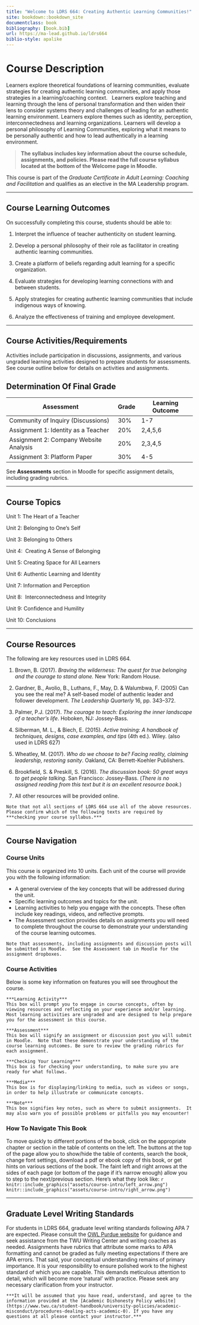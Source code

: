 ```yaml
---
title: "Welcome to LDRS 664: Creating Authentic Learning Communities!"
site: bookdown::bookdown_site
documentclass: book
bibliography: [book.bib]
url: https://ma-lead.github.io/ldrs664
biblio-style: apalike
---
```



# Course Description{-}

Learners explore theoretical foundations of learning communities, evaluate strategies for creating authentic learning communities, and apply those strategies in a learning/coaching context.   Learners explore teaching and learning through the lens of personal transformation and then widen their lens to consider systems theory and challenges of leading for an authentic learning environment. Learners explore themes such as identity, perception, interconnectedness and learning organizations. Learners will develop a personal philosophy of Learning Communities, exploring what it means to be personally authentic and how to lead authentically in a learning environment. 

> **The syllabus includes key information about the course schedule, assignments, and policies. Please read the full course syllabus located at the bottom of the Welcome page in Moodle.**


This course is part of the *Graduate Certificate in Adult Learning: Coaching and Facilitation* and qualifies as an elective in the MA Leadership program.

---

## Course Learning Outcomes{-}

On successfully completing this course, students should be able to:

1.  Interpret the influence of teacher authenticity on student learning.

2.  Develop a personal philosophy of their role as facilitator in creating authentic learning communities.

3.  Create a platform of beliefs regarding adult learning for a specific organization.

4.  Evaluate strategies for developing learning connections with and between students.

5.  Apply strategies for creating authentic learning communities that include indigenous ways of knowing.

6.  Analyze the effectiveness of training and employee development.

---

## Course Activities/Requirements{-}

Activities include participation in discussions, assignments, and various ungraded learning activities designed to prepare students for assessments.  See course outline below for details on activities and assignments.


## Determination Of Final Grade{-}

| **Assessment**                         | **Grade** | Learning Outcome|
|----------------------------------------|-----------|-----------|
| Community of Inquiry (Discussions)     | 30%       | 1-7 |
| Assignment 1: Identity as a Teacher    | 20%       | 2,4,5,6 |
| Assignment 2: Company Website Analysis | 20%       | 2,3,4,5 |
| Assignment 3: Platform Paper           | 30%       | 4-5 |


See **Assessments** section in Moodle for specific assignment details, including
grading rubrics.

---

## Course Topics{-}

 Unit 1: The Heart of a Teacher

 Unit 2: Belonging to One’s Self

 Unit 3: Belonging to Others

 Unit 4:  Creating A Sense of Belonging

 Unit 5: Creating Space for All Learners

 Unit 6: Authentic Learning and Identity

 Unit 7: Information and Perception

 Unit 8:  Interconnectedness and Integrity

 Unit 9: Confidence and Humility

 Unit 10: Conclusions  

---

## Course Resources{-}
 The following are key resources used in LDRS 664.  

  1.  Brown, B. (2017). *Braving the wilderness: The quest for true belonging and the courage to stand alone.* New York: Random House.

 1.  Gardner, B., Avolio, B., Luthans, F., May, D. & Walumbwa, F. (2005) Can you see the real me? A self-based model of authentic leader and follower development. *The Leadership Quarterly* 16, pp. 343–372.

 1.  Palmer, P.J. (2017). *The courage to teach: Exploring the inner landscape of a teacher's life*. Hoboken, NJ: Jossey-Bass.

 1.  Silberman, M. L., & Biech, E. (2015). *Active training: A handbook of techniques, designs, case examples, and tips* (4th ed.). Wiley. (also used in LDRS 627)

 1.  Wheatley, M. (2017). *Who do we choose to be? Facing reality, claiming leadership, restoring sanity*. Oakland, CA: Berrett-Koehler Publishers.

1.  Brookfield, S. & Preskill, S. (2016). *The discussion book: 50 great ways to get people talking*. San Francisco: Jossey-Bass. (*There is no assigned reading from this text but it is an excellent resource book.*)

 1.  All other resources will be provided online.

```block
Note that not all sections of LDRS 664 use all of the above resources. Please confirm which of the following texts are required by ***checking your course syllabus.***
```
---

## Course Navigation{-}

### Course Units{-}
 This course is organized into 10 units. Each unit of the course will provide you with the following information:

 - A general overview of the key concepts that will be addressed during the unit.
 - Specific learning outcomes and topics for the unit.
 - Learning activities to help you engage with the concepts. These often include key readings, videos, and reflective prompts.
 - The Assessment section provides details on assignments you will need to complete throughout the course to demonstrate your understanding of the course learning outcomes.

 ```block
 Note that assessments, including assignments and discussion posts will be submitted in Moodle.  See the Assessment tab in Moodle for the assignment dropboxes.
 ```

### Course Activities{-}
 Below is some key information on features you will see throughout the course. 

 ```block
***Learning Activity***  
This box will prompt you to engage in course concepts, often by viewing resources and reflecting on your experience and/or learning. Most learning activities are ungraded and are designed to help prepare you for the assessment in this course.
 ```

 ```block
***Assessment***  
This box will signify an assignment or discussion post you will submit in Moodle.  Note that these demonstrate your understanding of the course learning outcomes. Be sure to review the grading rubrics for each assignment.
 ```

 ```block
***Checking Your Learning***  
This box is for checking your understanding, to make sure you are ready for what follows.
 ```

 ```block
***Media***  
This box is for displaying/linking to media, such as videos or songs, in order to help illustrate or communicate concepts.
 ```

 ```block
***Note***  
This box signifies key notes, such as where to submit assignments.  It may also warn you of possible problems or pitfalls you may encounter!
 ```


### How To Navigate This Book{-}
 To move quickly to different portions of the book, click on the appropriate chapter or section in the table of contents on the left. The buttons at the top of the page allow you to show/hide the table of contents, search the book, change font settings, download a pdf or ebook copy of this book, or get hints on various sections of the book. The faint left and right arrows at the sides of each page (or bottom of the page if it’s narrow enough) allow you to step to the next/previous section. Here’s what they look like:
 ```r
 knitr::include_graphics("assets/course-intro/left_arrow.png")
 knitr::include_graphics("assets/course-intro/right_arrow.png")
 ```

 ---

## Graduate Level Writing Standards{-}

For students in LDRS 664, graduate level writing standards following APA 7 are expected. Please consult the [OWL Purdue website](https://owl.purdue.edu/owl/research_and_citation/apa_style/apa_style_introduction.html) for guidance and seek assistance from the TWU Writing Center and writing coaches as needed. Assignments have rubrics that attribute some marks to APA formatting and cannot be graded as fully meeting expectations if there are APA errors. That said, your conceptual understanding remains of primary importance. It is your responsibility to ensure polished work to the highest standard of which you are capable. This demands meticulous attention to detail, which will become more 'natural' with practice. Please seek any necessary clarification from your instructor.

```block
***It will be assumed that you have read, understand, and agree to the information provided at the [Academic Dishonesty Policy website](https://www.twu.ca/student-handbook/university-policies/academic-misconduct/procedures-dealing-acts-academic-0). If you have any questions at all please contact your instructor.***
```
